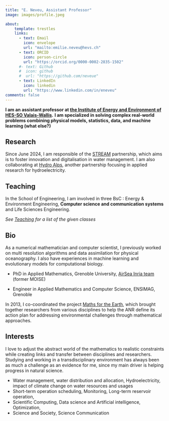 ```yaml
---
title: "E. Neveu, Assistant Professor"
image: images/profile.jpeg

about: 
    template: trestles 
    links:  
      - text: Email 
        icon: envelope 
        url: "mailto:emilie.neveu@hevs.ch" 
      - text: ORCID 
        icon: person-circle 
        url: "https://orcid.org/0000-0002-2835-1502"
      #- text: Github
      #  icon: github
      #  url: "https://github.com/neveue" 
      - text: LinkedIn 
        icon: linkedin 
        url: "https://www.linkedin.com/in/eneveu"
comments: false 
---
```


::: column-page
**I am an assistant professor at [the Institute of Energy and Environment of HES-SO Valais-Wallis](https://www.hevs.ch/en/applied-research/research-institute-sustainable-energy/).** **I am specialized in solving complex real-world problems combining physical models, statistics, data, and machine learning (what else?)**

## Research

Since June 2024, I am responsible of the [STREAM](https://www.hevs.ch/fr/recherche-appliquee-et-developpement-a-la-hes-so-valais-wallis/institut-de-recherche-energie-et-environnement/stream/) partnership, which aims is to foster innovation and digitalisation in water management. I am also collaborating at [Hydro Alps](https://www.hevs.ch/fr/recherche-appliquee-et-developpement-a-la-hes-so-valais-wallis/institut-systemes-industriels-valais/hydro-alps-200776), another partnership focusing in applied research for hydroelectricity.

## Teaching

In the School of Engineering, I am involved in three BsC : Energy & Environment Engineering, **Computer science and communication systems** and Life Sciences Engineering.

*See [Teaching](teaching.qmd) for a list of the given classes*

## Bio

As a numerical mathematician and computer scientist, I previously worked on multi resolution algorithms and data assimilation for physical oceanography. I also have experiences in machine learning and evolutionary models for computational biology.

-   PhD in Applied Mathematics, Grenoble University, [AirSea Inria team](https://team.inria.fr/airsea/en/) (former MOISE)

-   Engineer in Applied Mathematics and Computer Science, ENSIMAG, Grenoble

In 2013, I co-coordinated the project [Maths for the Earth](maths-for-the-earth.qmd), which brought together researchers from various disciplines to help the ANR define its action plan for addressing environmental challenges through mathematical approaches.

## **Interests** 

I love to adjust the abstract world of the mathematics to realistic constraints while creating links and transfer between disciplines and researchers. Studying and working in a transdisciplinary environment has always been as much a challenge as an evidence for me, since my main driver is helping progress in natural science.

-   Water management, water distribution and allocation, Hydroelectricity, impact of climate change on water resources and usages
-   Short-term operation scheduling, Monitoring, Long-term reservoir operation,
-   Scientific Computing, Data science and Artificial intelligence, Optimization,
-   Science and Society, Science Communication
:::